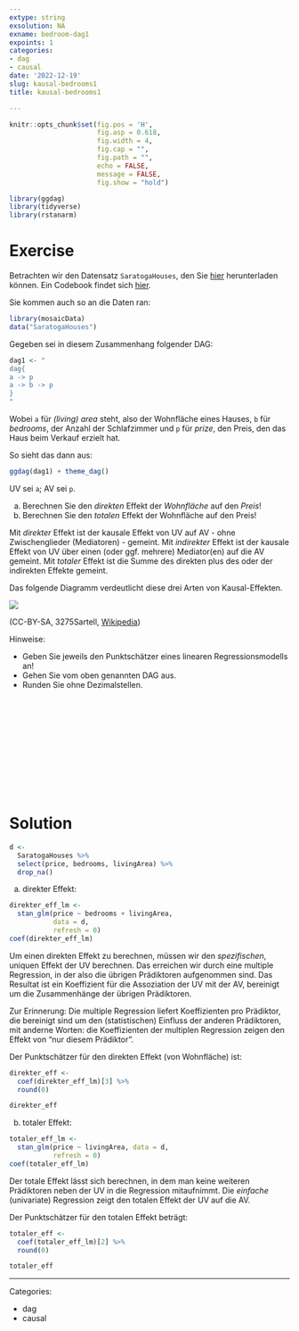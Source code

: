 ```yaml
---
extype: string
exsolution: NA
exname: bedroom-dag1
expoints: 1
categories:
- dag
- causal
date: '2022-12-19'
slug: kausal-bedrooms1
title: kausal-bedrooms1

---
```




```r
knitr::opts_chunk$set(fig.pos = 'H',
                      fig.asp = 0.618,
                      fig.width = 4,
                      fig.cap = "", 
                      fig.path = "",
                      echo = FALSE,
                      message = FALSE,
                      fig.show = "hold")
```


```r
library(ggdag)
library(tidyverse)
library(rstanarm)
```





# Exercise

Betrachten wir den Datensatz `SaratogaHouses`, den Sie [hier](https://vincentarelbundock.github.io/Rdatasets/csv/mosaicData/SaratogaHouses.csv) herunterladen können. 
Ein Codebook findet sich [hier](https://vincentarelbundock.github.io/Rdatasets/doc/mosaicData/SaratogaHouses.html).


Sie kommen auch so an die Daten ran:

```r
library(mosaicData)
data("SaratogaHouses")
```

Gegeben sei in diesem Zusammenhang folgender DAG:

```r
dag1 <- "
dag{
a -> p
a -> b -> p
}
"
```

Wobei `a` für *(living) area* steht, also der Wohnfläche eines Hauses, 
`b` für *bedrooms*, der Anzahl der Schlafzimmer
und `p` für *prize*, den Preis, den das Haus beim Verkauf erzielt hat.

So sieht das dann aus:


```r
ggdag(dag1) + theme_dag()
```


UV sei `a`; AV sei `p`.

a) Berechnen Sie den *direkten* Effekt der *Wohnfläche* auf den *Preis*! 
b) Berechnen Sie den *totalen* Effekt der Wohnfläche auf den Preis!



Mit *direkter* Effekt ist der kausale Effekt von UV auf AV - ohne Zwischenglieder (Mediatoren) - gemeint.
Mit *indirekter* Effekt ist der kausale Effekt von UV über einen (oder ggf. mehrere) Mediator(en) auf die AV gemeint.
Mit *totaler* Effekt ist die Summe des direkten plus des oder der indirekten Effekte gemeint.

Das folgende Diagramm verdeutlicht diese drei Arten von Kausal-Effekten.


![](mediation.jpg)


(CC-BY-SA, 3275Sartell, [Wikipedia](mediation.jpg))

Hinweise:

- Geben Sie jeweils den Punktschätzer eines linearen Regressionsmodells an!
- Gehen Sie vom oben genannten DAG aus.
- Runden Sie ohne Dezimalstellen.



</br>
</br>
</br>
</br>
</br>
</br>
</br>
</br>
</br>
</br>

# Solution

```r
d <-
  SaratogaHouses %>% 
  select(price, bedrooms, livingArea) %>% 
  drop_na()
```


a) direkter Effekt:

```r
direkter_eff_lm <-
  stan_glm(price ~ bedrooms + livingArea, 
           data = d,
           refresh = 0)
coef(direkter_eff_lm)
```


Um einen direkten Effekt zu berechnen, müssen wir den *spezifischen*, 
uniquen Effekt der UV berechnen.
Das erreichen wir durch eine multiple Regression,
in der also die übrigen Prädiktoren aufgenommen sind. 
Das Resultat ist ein Koeffizient für die Assoziation der UV mit der AV,
bereinigt um die Zusammenhänge der übrigen Prädiktoren.

Zur Erinnerung: Die multiple Regression liefert Koeffizienten pro Prädiktor,
die bereinigt sind um den (statistischen) Einfluss der anderen Prädiktoren,
mit anderne Worten: die Koeffizienten der multiplen Regression zeigen den Effekt
von "nur diesem Prädiktor".



Der Punktschätzer für den direkten Effekt (von Wohnfläche) ist:

```r
direkter_eff <-
  coef(direkter_eff_lm)[3] %>% 
  round(0)

direkter_eff
```


b) totaler Effekt:

```r
totaler_eff_lm <-
  stan_glm(price ~ livingArea, data = d,
           refresh = 0)
coef(totaler_eff_lm)
```


Der totale Effekt lässt sich berechnen,
in dem man keine weiteren Prädiktoren neben der UV in die Regression mitaufnimmt.
Die *einfache* (univariate) Regression zeigt den totalen Effekt der UV auf die AV.





Der Punktschätzer für den totalen Effekt beträgt:

```r
totaler_eff <-
  coef(totaler_eff_lm)[2] %>% 
  round(0)

totaler_eff
```




---

Categories: 

- dag
- causal

